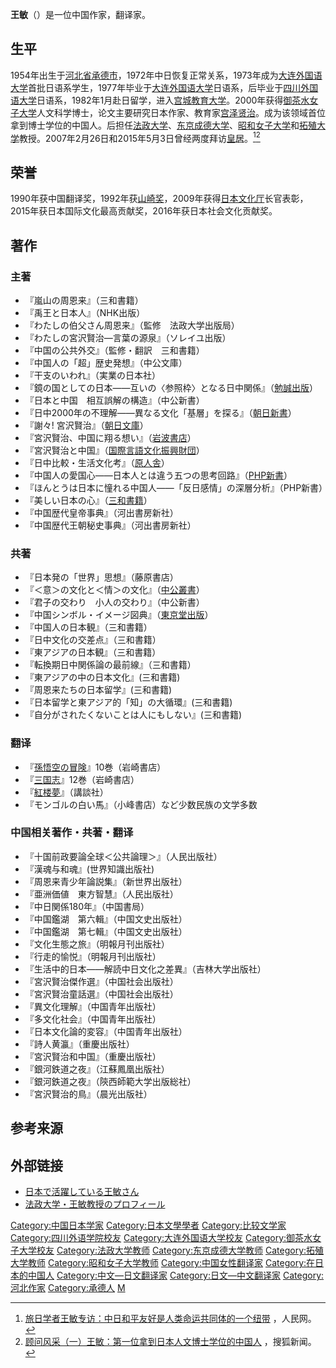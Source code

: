 '''王敏'''（{{bd|1954年||}}）是一位中国作家，翻译家。

==生平==
1954年出生于[[河北省|河北省]][[承德市|承德市]]，1972年中日恢复正常关系，1973年成为[[大连外国语大学|大连外国语大学]]首批日语系学生，1977年毕业于[[大连外国语大学|大连外国语大学]]日语系，后毕业于[[四川外国语大学|四川外国语大学]]日语系，1982年1月赴日留学，进入[[宫城教育大学|宫城教育大学]]。2000年获得[[御茶水女子大学|御茶水女子大学]]人文科学博士，论文主要研究日本作家、教育家[[宫泽贤治|宫泽贤治]]。成为该领域首位拿到博士学位的中国人。后担任[[法政大学|法政大学]]、[[东京成德大学|东京成德大学]]、[[昭和女子大学|昭和女子大学]]和[[拓殖大学|拓殖大学]]教授。2007年2月26日和2015年5月3日曾经两度拜访[[皇居|皇居]]。<ref>[http://japan.people.com.cn/n1/2018/0323/c35421-29885838.html 旅日学者王敏专访：中日和平友好是人类命运共同体的一个纽带] {{Wayback|url=http://japan.people.com.cn/n1/2018/0323/c35421-29885838.html |date=20210122005543 }}，人民网。</ref><ref>[https://www.sohu.com/a/410807250_285915 顾问风采（一）王敏：第一位拿到日本人文博士学位的中国人 ] {{Wayback|url=https://www.sohu.com/a/410807250_285915 |date=20210122040743 }}，搜狐新闻。</ref>

==荣誉==
1990年获中国翻译奖，1992年获[[山崎奖|山崎奖]]，2009年获得[[日本文化厅|日本文化厅]]长官表彰，2015年获日本国际文化最高贡献奖，2016年获日本社会文化贡献奖。

==著作==
=== 主著 ===
*『嵐山の周恩来』（三和書籍）
*『禹王と日本人』（NHK出版）
*『わたしの伯父さん周恩来』（監修　法政大学出版局）
*『わたしの宮沢賢治―言葉の源泉』（ソレイユ出版）
*『中国の公共外交』（監修・翻訳　三和書籍）
*『中国人の「超」歴史発想』（中公文庫）
*『干支のいわれ』（実業の日本社）
*『鏡の国としての日本――互いの〈参照枠〉となる日中関係』（[[勉誠出版|勉誠出版]]）
*『日本と中国　相互誤解の構造』（中公新書）
*『日中2000年の不理解――異なる文化「基層」を探る』（[[朝日新書|朝日新書]]）
*『謝々! 宮沢賢治』（[[朝日文庫|朝日文庫]]）
*『宮沢賢治、中国に翔る想い』（[[岩波書店|岩波書店]]）
*『宮沢賢治と中国』（[[国際言語文化振興財団|国際言語文化振興財団]]）
*『日中比較・生活文化考』（[[原人舎|原人舎]]）
*『中国人の愛国心――日本人とは違う五つの思考回路』（[[PHP新書|PHP新書]]）
*『ほんとうは日本に憧れる中国人――「反日感情」の深層分析』（PHP新書）
*『美しい日本の心』（[[三和書籍|三和書籍]]）
*『中国歴代皇帝事典』（河出書房新社）
*『中国歴代王朝秘史事典』（河出書房新社）

=== 共著 ===
*『日本発の「世界」思想』（藤原書店）
*『＜意＞の文化と＜情＞の文化』（[[中公叢書|中公叢書]]）
*『君子の交わり　小人の交わり』（中公新書）
*『中国シンボル・イメージ図典』（[[東京堂出版|東京堂出版]]）
*『中国人の日本観』（三和書籍）
*『日中文化の交差点』（三和書籍） 
*『東アジアの日本観』（三和書籍）
*『転換期日中関係論の最前線』（三和書籍）
*『東アジアの中の日本文化』(三和書籍)
*『周恩来たちの日本留学』(三和書籍)
*『日本留学と東アジア的「知」の大循環』(三和書籍)
*『自分がされたくないことは人にもしない』(三和書籍)

=== 翻译 ===
*『[[西遊記|孫悟空の冒険]]』10巻（岩崎書店）
*『[[三国志|三国志]]』12巻（岩崎書店）
*『[[紅楼夢|紅楼夢]]』（講談社）
*『モンゴルの白い馬』（小峰書店）など少数民族の文学多数

=== 中国相关著作・共著・翻译 ===
*『十国前政要論全球＜公共論理＞』（人民出版社）
*『漢魂与和魂』(世界知識出版社)
*『周恩来青少年論説集』（新世界出版社）
*『亜洲価値　東方智慧』（人民出版社）
*『中日関係180年』（中国書局）
*『中国鑑湖　第六輯』（中国文史出版社）
*『中国鑑湖　第七輯』（中国文史出版社）
*『文化生態之旅』（明報月刊出版社）
*『行走的愉悦』（明報月刊出版社）
*『生活中的日本――解読中日文化之差異』（吉林大学出版社）
*『宮沢賢治傑作選』（中国社会出版社）
*『宮沢賢治童話選』（中国社会出版社）
*『異文化理解』（中国青年出版社）
*『多文化社会』（中国青年出版社）
*『日本文化論的変容』（中国青年出版社）
*『詩人黄瀛』（重慶出版社）
*『宮沢賢治和中国』（重慶出版社）
*『銀河鉄道之夜』（江蘇鳳凰出版社）
*『銀河鉄道之夜』（陝西師範大学出版総社）
*『宮沢賢治的鳥』（晨光出版社）

==参考来源==
{{reflist}}

== 外部链接 ==
* [http://japanese.cri.cn/1021/2009/02/20/1s135658.htm 日本で活躍している王敏さん] {{Wayback|url=http://japanese.cri.cn/1021/2009/02/20/1s135658.htm |date=20120924032045 }}
* [http://kenkyu-web.i.hosei.ac.jp/Profiles/20/0001902/profile.html 法政大学・王敏教授のプロフィール] {{Wayback|url=http://kenkyu-web.i.hosei.ac.jp/Profiles/20/0001902/profile.html |date=20160911044655 }}

{{DEFAULTSORT:W}}
[[Category:中国日本学家|Category:中国日本学家]]
[[Category:日本文學學者|Category:日本文學學者]]
[[Category:比较文学家|Category:比较文学家]]
[[Category:四川外语学院校友|Category:四川外语学院校友]]
[[Category:大连外国语大学校友|Category:大连外国语大学校友]]
[[Category:御茶水女子大学校友|Category:御茶水女子大学校友]]
[[Category:法政大学教师|Category:法政大学教师]]
[[Category:东京成德大学教师|Category:东京成德大学教师]]
[[Category:拓殖大学教师|Category:拓殖大学教师]]
[[Category:昭和女子大学教师|Category:昭和女子大学教师]]
[[Category:中国女性翻译家|Category:中国女性翻译家]]
[[Category:在日本的中国人|Category:在日本的中国人]]
[[Category:中文—日文翻译家|Category:中文—日文翻译家]]
[[Category:日文—中文翻译家|Category:日文—中文翻译家]]
[[Category:河北作家|Category:河北作家]]
[[Category:承德人|Category:承德人]]
[[Category:王姓|M]]